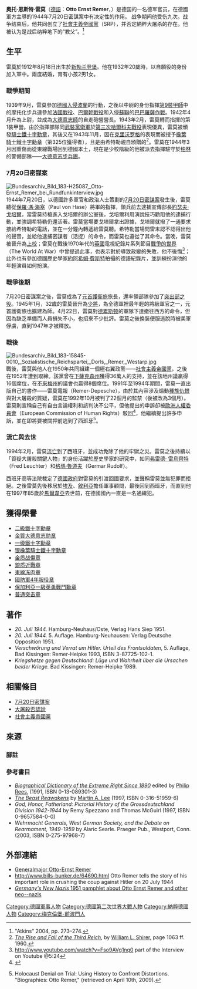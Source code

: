 {{Infobox Military Person
|name=奧托·恩斯特·雷莫
|birth_date={{birth date|1912|8|12|df=y}}
|death_date={{death date and age|1997|10|4|1912|8|12}}
|placeofbirth=[[德意志帝國|德國]][[普魯士王國|普魯士]][[新勃兰登堡|新勃兰登堡]]
|placeofdeath=[[西班牙|西班牙]][[安達盧西亞|安達盧西亞]][[馬貝拉|馬貝拉]]
|image=[[Image:Bundesarchiv_Bild_183-2004-0330-500,_Otto_Ernst_Remer.jpg|250px]]
|caption=1945年的奧托·恩斯特·雷莫
|nickname=
|allegiance={{flagicon|Nazi Germany}} [[納粹德國|納粹德國]]
|branch=[[德意志國防軍|德意志國防軍]]
|serviceyears=1932年至1945年
|rank=[[少將|少將]]
|commands=
|unit=
|battles=[[第二次世界大戰|第二次世界大戰]]
|awards=[[鐵十字勳章|橡葉騎士鐵十字勳章]]
|laterwork=}}
'''奧托·恩斯特·雷莫'''（[[德語|德語]]：'''Otto Ernst Remer'''，{{bd|1912年|8月18日|1997年|10月4日}}）是德国的一名德军官员，在德國軍方主導的1944年7月20日密謀案中有决定性的作用。 战争期间他受伤九次。战争结束后，他共同创立了[[社會主義帝國黨|社會主義帝國黨]]（SRP），并否定納粹大屠杀的存在。他被认为是战后纳粹地下的“教父”。<ref> "Atkins" 2004, pp. 273–274.</ref>

==生平==
雷莫於1912年8月18日出生於[[新勃兰登堡|新勃兰登堡]]。他在1932年20歲時，以自願役的身份加入軍中。兩度結婚，育有小孩2男1女。
===戰爭期間===
1939年9月，雷莫參加[[波蘭戰役|德國入侵波蘭]]的行動，之後以中尉的身份指揮[[第9裝甲師|第9裝甲師]]中的摩托化步兵連參加[[法國戰役|法國戰役]]、[[巴爾幹戰役|巴爾幹戰役]]和入侵[[蘇聯|蘇聯]]的[[巴巴羅薩作戰|巴巴羅薩作戰]]。1942年4月升為上尉，並成為[[大德意志師|大德意志師]]的自走砲營營長。1943年2月，雷莫轉而指揮{{link-de|大德意志擲彈兵團|Dvision Großdeutschland}}的第1裝甲營。由於指揮部隊同[[武裝黨衛軍|武裝黨衛軍]]於[[第三次哈爾科夫戰役|第三次哈爾科夫戰役]]表現優異，雷莫被頒發[[鐵十字勳章|騎士鐵十字勳章]]，其後又在1943年11月，因在[[克里沃罗格|克里沃罗格]]的表現而被授予[[鐵十字勳章|橡葉騎士鐵十字勳章]]（第325位獲得者），且是由希特勒親自頒贈的<ref>''[[The_Rise_and_Fall_of_the_Third_Reich|The Rise and Fall of the Third Reich]]'', by [[William_L._Shirer|William L. Shirer]], page 1063 ff. 1960.</ref>。雷莫在1944年3月因重傷而從東線戰場回到德國本土，現在是少校階級的他被派去指揮駐守於[[柏林|柏林]]的警備部隊——[[大德意志步兵團|大德意志步兵團]]。

===7月20日密謀案===
[[File:Bundesarchiv_Bild_183-H25087,_Otto-Ernst_Remer_bei_Rundfunkinterview.jpg|thumb]]
1944年7月20日，以德國許多軍官和政治人士策劃的[[7月20日密謀案|7月20日密謀案]]發生後，雷莫聽從[[保羅·馮·海塞|保羅·馮·海塞]]（Paul von Hase）將軍的指揮，領兵前去逮捕宣傳部長[[約瑟夫·戈培爾|約瑟夫·戈培爾]]，當雷莫持槍進入戈培爾的辦公室後，戈培爾利用演說技巧勸阻他的逮捕行動，並強調希特勒仍還活著。雷莫當場要戈培爾拿出證據，戈培爾就撥了一通要求接給希特勒的電話，並在一分鐘內轉遞給雷莫聽。希特勒當場問雷末認不認得出他的聲音，並給他逮捕密謀者（活捉）的命令，而雷莫也遵從了其命令。當晚，雷莫被晉升為[[上校|上校]]；雷莫在戰後1970年代的[[英國|英國]]電視紀錄片系列節目[[戰爭的世界|戰爭的世界]]（The World At War）中曾提過此事，也表示對於導致政變的失敗，他不後悔<ref>http://www.youtube.com/watch?v=Fso9AVg1nq0 {{Wayback|url=http://www.youtube.com/watch?v=Fso9AVg1nq0 |date=20191128200611 }} part of the Interview on Youtube @5:24</ref>；此外也有參加德國歷史學家[[約阿希姆·費斯特|約阿希姆·費斯特]]拍攝的德語紀錄片，並訓練扮演他的年輕演員如何扮演。

===戰爭後期===
7月20日密謀案之後，雷莫成為了[[元首護衛旅|元首護衛旅]]旅長，還率領部隊參加了[[突出部之役|突出部之役]]。1945年1月，32歲的雷莫晉升為[[少將|少將]]，為全德軍裡最年輕的將級軍官之一，元首護衛旅也擴建為師。4月22日，雷莫對[[德累斯顿|德累斯顿]]的軍隊下達撤往西方的命令，但因為缺乏準備而人員損失不小，也招來不少批評。雷莫之後換裝便服逃脫時被美軍俘虜，直到1947年才被釋放。

===戰後===
[[File:Bundesarchiv_Bild_183-15845-0010,_Sozialistische_Reichspartei,_Dorls,_Remer,_Westarp.jpg|thumb]]
戰後，雷莫與他人在1950年共同組建一個極右翼政黨——[[社會主義帝國黨|社會主義帝國黨]]，之後在1952年遭到取締。該黨曾在[[下薩克森州|下薩克森州]]獲得36萬人的支持，並在該地州議贏得16個席位，在[[不來梅州|不來梅州]]的議會也贏得8個席位。1991年至1994年期間，雷莫一直出版自己的書作——雷莫電報（Remer-Depesche），由於其內容涉及煽動[[种族主义|種族仇恨]]與對大屠殺的質疑，雷莫在1992年10月被判了22個月的監禁（後被改為3個月）。雷莫則宣稱自己有自由言論權利和該判決不公平，但他提出的申訴卻被[[歐洲人權委員會|歐洲人權委員會]]（European Commission of Human Rights）駁回<ref>{{Cite web |url=http://cmiskp.echr.coe.int/tkp197/view.asp?action=html&documentId=666456&portal=hbkm&source=externalbydocnumber&table=F69A27FD8FB86142BF01C1166DEA398649 |title=ECmHR admissibility decisionon the application 25096/94 |accessdate=2010-02-02 |archive-date=2012-03-21 |archive-url=https://web.archive.org/web/20120321165745/http://cmiskp.echr.coe.int/tkp197/view.asp?action=html&documentId=666456&portal=hbkm&source=externalbydocnumber&table=F69A27FD8FB86142BF01C1166DEA398649 |dead-url=no }}</ref>，他繼續提出許多申訴，並在即將要被關押前逃到了[[西班牙|西班牙]]<ref>{{cite web |url=http://www.hdot.org/en/denial/biographies |title=存档副本 |accessdate=2010-03-09 |deadurl=yes |archiveurl=https://web.archive.org/web/20090918111359/http://www.hdot.org/en/denial/biographies |archivedate=2009-09-18 }} Holocaust Denial on Trial: Using History to Confront Distortions. "Biographies: Otto Remer," (retrieved on April 10th, 2009).</ref>。

===流亡與去世===
1994年2月，雷莫[[流亡|流亡]]到了西班牙，並成功免除了他的牢獄之災。雷莫之後持續以「質疑大屠殺關鍵人物」的身份活躍於歷史學家的研究中，如同[[弗雷德·_雷烏齊特|弗雷德· 雷烏齊特]]（Fred Leuchter）和[[格瑪·魯道夫|格瑪·魯道夫]]（Germar Rudolf）。

西班牙高等法院裁定了[[德國政府|德國政府]]對雷莫的引渡回國要求，並聲稱雷莫並無犯罪而拒絕。之後雷莫先後移居於[[埃及|埃及]]、[[敘利亞|敘利亞]]擔任軍事顧問，最後回到西班牙，而直到他在1997年85歲於[[馬爾韋亞|馬爾韋亞]]去世前，在德國國內一直是一名通緝犯。

==獲得榮譽==
* [[鐵十字勳章|二級鐵十字勳章]]
* [[德意志十字章|金質大德意志勋章]]
* [[鐵十字勳章|一级鐵十字勳章]]
* [[鐵十字勳章|银橡葉騎士鐵十字勳章]]
* [[重傷勳章|金质战傷章]]
* [[近戰勳章|銀质近戰章]]
* [[東線冻肉章|東線冻肉章]]
* [[國防軍4年服役章|國防軍4年服役章]]
* [[保加利亞英勇戰鬥勳章|保加利亞一級英勇戰鬥勳章]]
* [[普通突击章|普通突击章]]

==著作==
* ''20. Juli 1944.'' Hamburg-Neuhaus/Oste, Verlag Hans Siep 1951.
* ''20. Juli 1944.'' 5. Auflage. Hamburg-Neuhausen: Verlag Deutsche Opposition 1951. 
* ''Verschwörung und Verrat um Hitler. Urteil des Frontsoldaten'', 5. Auflage, Bad Kissingen: Remer-Heipke 1993, ISBN 3-87725-102-1.
* ''Kriegshetze gegen Deutschland: Lüge und Wahrheit über die Ursachen beider Kriege.''	Bad Kissingen: Remer-Heipke 1989.
==相關條目==
*[[7月20日密謀案|7月20日密謀案]]
*[[大屠殺否認說|大屠殺否認說]]
*[[社會主義帝國黨|社會主義帝國黨]]
==來源==
===腳註===
{{reflist}}
===參考書目===
{{refbegin}}
* ''[[Biographical_Dictionary_of_the_Extreme_Right_Since_1890|Biographical Dictionary of the Extreme Right Since 1890]]'' edited by [[Philip_Rees|Philip Rees]], (1991, ISBN 0-13-089301-3)
* ''[[The_Beast_Reawakens|The Beast Reawakens]]'' by [[Martin_A._Lee|Martin A. Lee]] (1997, ISBN 0-316-51959-6)
* ''God, Honor, Fatherland: Pictorial History of the Grossdeutschland Division 1942-1944'' by Remy Spezzano and Thomas McGuirl (1997,  ISBN 0-9657584-0-0)
* ''Wehrmacht Generals, West German Society, and the Debate on Rearmament, 1949-1959'' by Alaric Searle. Praeger Pub., Westport, Conn. (2003, ISBN 0-275-97968-7)
{{refend}}
==外部連結==
{{commonscat|Otto Ernst Remer}}
{{refbegin}}
* [http://members.shaw.ca/grossdeutschland/remer.htm Generalmajor Otto-Ernst Remer] {{Wayback|url=http://members.shaw.ca/grossdeutschland/remer.htm |date=20171108023311 }}
* http://www.bills-bunker.de/64690.html {{Wayback|url=http://www.bills-bunker.de/64690.html |date=20190915184522 }} Otto Remer tells the story of his important role in crushing the coup against Hitler on 20 July 1944
*[http://www.archive.org/details/GermanysNewNazis ''Germany's New Nazis'' 1951 pamphlet about Otto Ernst Remer and other neo--nazis]
{{refend}}

{{Authority control}}
{{DEFAULTSORT:Remer, Otto Ernst}}
[[Category:德國軍事人物|Category:德國軍事人物]]
[[Category:德國第二次世界大戰人物|Category:德國第二次世界大戰人物]]
[[Category:納粹德國人物|Category:納粹德國人物]]
[[Category:梅克倫堡-前波門人|Category:梅克倫堡-前波門人]]